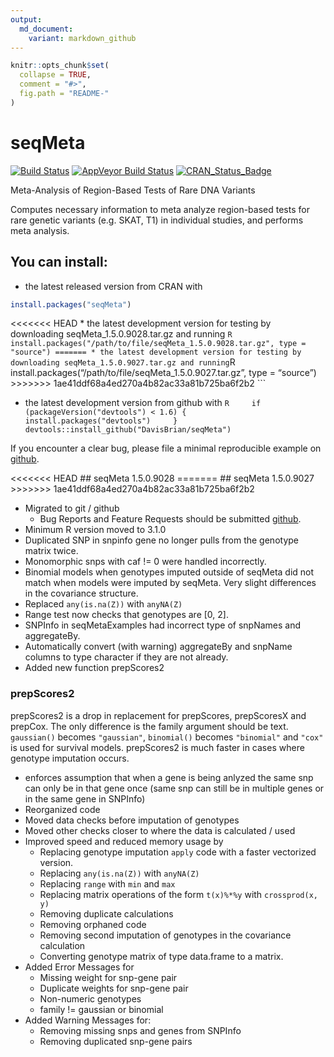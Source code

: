 ```yaml
---
output:
  md_document:
    variant: markdown_github
---
```


<!-- README.md is generated from README.Rmd. Please edit that file -->

```r
knitr::opts_chunk$set(
  collapse = TRUE,
  comment = "#>",
  fig.path = "README-"
)
```
# seqMeta
[![Build Status](https://travis-ci.org/DavisBrian/seqMeta.svg?branch=master)](https://travis-ci.org/DavisBrian)
[![AppVeyor Build Status](https://ci.appveyor.com/api/projects/status/github/DavisBrian/seqMeta?branch=master)](https://ci.appveyor.com/project/DavisBrian/seqMeta)
[![CRAN_Status_Badge](http://www.r-pkg.org/badges/version/seqMeta)](http://cran.r-project.org/web/packages/seqMeta)

Meta-Analysis of Region-Based Tests of Rare DNA Variants

Computes necessary information to meta analyze region-based tests for rare genetic variants (e.g. SKAT, T1) in individual studies, and performs meta analysis.

## You can install:
* the latest released version from CRAN with
```R
install.packages("seqMeta")
```
<<<<<<< HEAD
* the latest development version for testing by downloading seqMeta_1.5.0.9028.tar.gz and running 
    ```R
    install.packages("/path/to/file/seqMeta_1.5.0.9028.tar.gz", type = "source")
=======
* the latest development version for testing by downloading seqMeta_1.5.0.9027.tar.gz and running 
    ```R
    install.packages("/path/to/file/seqMeta_1.5.0.9027.tar.gz", type = "source")
>>>>>>> 1ae41ddf68a4ed270a4b82ac33a81b725ba6f2b2
    ```

* the latest development version from github with
    ```R
    if (packageVersion("devtools") < 1.6) {
      install.packages("devtools")
    }
    devtools::install_github("DavisBrian/seqMeta")
    ```

If you encounter a clear bug, please file a minimal reproducible example on [github](https://github.com/DavisBrian/seqMeta/issues). 

<<<<<<< HEAD
## seqMeta 1.5.0.9028
=======
## seqMeta 1.5.0.9027
>>>>>>> 1ae41ddf68a4ed270a4b82ac33a81b725ba6f2b2

* Migrated to git / github
    + Bug Reports and Feature Requests should be submitted [github](https://github.com/DavisBrian/seqMeta/issues).
* Minimum R version moved to 3.1.0
* Duplicated SNP in snpinfo gene no longer pulls from the genotype matrix twice.
* Monomorphic snps with caf != 0 were handled incorrectly.
* Binomial models when genotypes imputed outside of seqMeta did not match when models were imputed by seqMeta.  Very slight differences in the covariance structure.
* Replaced `any(is.na(Z))` with `anyNA(Z)`
* Range test now checks that genotypes are [0, 2].
* SNPInfo in seqMetaExamples had incorrect type of snpNames and aggregateBy.
* Automatically convert (with warning) aggregateBy and snpName columns to type character if they are not already.
* Added new function prepScores2

### prepScores2

prepScores2 is a drop in replacement for prepScores, prepScoresX and prepCox. The only difference is the family argument should be text. `gaussian()` becomes `"gaussian"`, `binomial()` becomes `"binomial"` and `"cox"` is used for survival models. prepScores2 is much faster in cases where genotype imputation occurs.

* enforces assumption that when a gene is being anlyzed the same snp can only be in that gene once (same snp can still be in multiple genes or in the same gene in SNPInfo)
* Reorganized code
* Moved data checks before imputation of genotypes
* Moved other checks closer to where the data is calculated / used
* Improved speed and reduced memory usage by
    + Replacing genotype imputation `apply` code with a faster vectorized version.
    + Replacing `any(is.na(Z))` with `anyNA(Z)`
    + Replacing `range` with `min` and `max` 
    + Replacing matrix operations of the form `t(x)%*%y` with `crossprod(x, y)`
    + Removing duplicate calculations
    + Removing orphaned code
    + Removing second imputation of genotypes in the covariance calculation
    + Converting genotype matrix of type data.frame to a matrix.  
* Added Error Messages for
    + Missing weight for snp-gene pair
    + Duplicate weights for snp-gene pair
    + Non-numeric genotypes
    + family != gaussian or binomial
* Added Warning Messages for:
    + Removing missing snps and genes from SNPInfo
    + Removing duplicated snp-gene pairs
